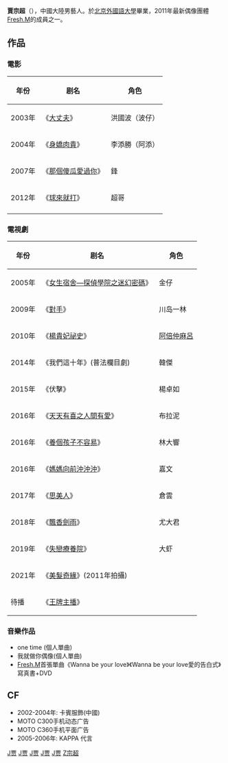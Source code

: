 {{unreferenced|time=2011-06-30T01:24:13+00:00}}
{{藝人
| 姓名 = 賈宗超
| 類型 = 男演員
| 圖片 = 
| 圖片尺寸 = 
| 圖片簡介 = 
| 英文名 = J.C
| 綽號 = 
| 國籍 = {{PRC}}
| 民族 = [[漢族|漢族]]
| 籍貫 = 
| 出生日期 = {{birth date and age|1983|8|24}}
| 出生地點 = {{PRC}}[[甘肅省|甘肅省]][[蘭州市|蘭州市]]
| 職業 = [[演員|演員]]、[[歌手|歌手]]
| 語言 = [[漢語|漢語]] [[英語|英語]]
| 教育程度 = [[北京外國語大學|北京外國語大學]]
| 出道作 = 電影《大丈夫》
| 出道日期 = 2003年
| 代表作 =  
| 活躍年代 = 2003年～
| 經紀公司 = 
| 網站 = 
| 相關團體 = [[Fresh.M|Fresh.M]]
| 獎項 = 
| IMDb = 
}}

'''賈宗超'''（{{bd|1983年|8月24日}}），中國大陸男藝人。於[[北京外國語大學|北京外國語大學]]畢業，2011年最新偶像團體[[Fresh.M|Fresh.M]]的成員之一。

==作品==
===電影===
{| class="wikitable" 
|-
! 年份 || 剧名 || 角色 
|- 
| 2003年 || 《[[大丈夫|大丈夫]]》 || 洪國波（波仔）
|-
| 2004年 ||《[[身嬌肉貴|身嬌肉貴]]》||  李添勝（阿添）
|-
| 2007年 ||《[[那個傻瓜愛過你|那個傻瓜愛過你]]》|| 鋒 
|-
| 2012年 ||《[[球來就打|球來就打]]》|| 超哥 
|-
|}

===電視劇===
{| class="wikitable" 
|-
! 年份 || 剧名 || 角色 
|- 
| 2005年 || 《[[女生宿舍—探偵學院之迷幻密碼|女生宿舍—探偵學院之迷幻密碼]]》 || 金仔  
|-
| 2009年 ||《[[對手|對手]]》|| 川岛一林 
|-
| 2010年 ||《[[楊貴妃祕史|楊貴妃祕史]]》|| [[阿倍仲麻呂|阿倍仲麻呂]] 
|-
| 2014年 ||《我們這十年》(普法欄目劇)|| 韓傑
|-
| 2015年 ||《伏擊》|| 楊卓如
|-
| 2016年 ||《[[天天有喜之人間有愛|天天有喜之人間有愛]]》||布拉泥
|-
| 2016年 ||《[[養個孩子不容易|養個孩子不容易]]》||林大響
|-
| 2016年 ||《[[媽媽向前沖沖沖|媽媽向前沖沖沖]]》||嘉文
|-
| 2017年 ||《[[思美人|思美人]]》||倉雲
|-
| 2018年 ||《[[飄香劍雨_(电视剧)|飄香劍雨]]》||尤大君
|-
| 2019年 ||《[[失戀療養院|失戀療養院]]》||大虾
|-
| 2021年 ||《[[美髮奇緣|美髮奇緣]]》(2011年拍攝)||
|-
| 待播 ||《[[王牌主播|王牌主播]]》||
|}

===音樂作品===
*one time (個人單曲)
*我就做你偶像(個人單曲)
*[[Fresh.M|Fresh.M]]首張單曲《Wanna be your love》《Wanna be your love愛的告白式》寫真書+DVD

==CF==
*2002-2004年: 卡賓服飾(中國)
*MOTO C300手机动态广告 　　
*MOTO C360手机平面广告 　　
*2005-2006年: KAPPA 代言

[[Category:中國大陸男歌手|J贾]]
[[Category:華語流行音樂歌手|J贾]]
[[Category:中國華語流行音樂歌手|J贾]]
[[Category:中國男性模特兒|J贾]]
[[Category:蘭州人|J贾]]
[[Category:賈姓|Z宗超]]